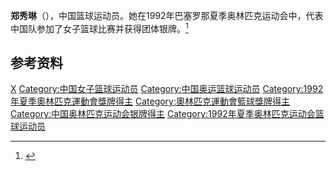 {{Infobox sportsperson
| name           = 郑秀琳
|show-medals=yes
|medaltemplates={{MedalSport | 女子[[篮球|篮球]]}}
{{MedalCountry | {{CHN}} }}
{{MedalCompetition|[[奥林匹克运动会|奥林匹克运动会]]}}
{{MedalSilver | [[1992年夏季奥林匹克运动会|1992年 巴塞罗那]] |[[1992年夏季奥林匹克运动会篮球比赛|女子篮球]]}}
}}

'''郑秀琳'''（{{bd|1966年||}}），中国篮球运动员。她在1992年巴塞罗那夏季奥林匹克运动会中，代表中国队参加了女子篮球比赛并获得团体银牌。<ref name=sref>{{cite journal|url=http://www.cnki.com.cn/Article/CJFDTotal-LQLQ199507002.htm|title=篮球,我的最爱——记辽宁女篮名将郑秀琳|accessdate=2017-03-11|journal=篮球|year=1995|issue=7|author=孙桦|archive-date=2017-03-12|archive-url=https://web.archive.org/web/20170312055441/http://www.cnki.com.cn/Article/CJFDTotal-LQLQ199507002.htm|dead-url=no}}</ref>

==参考资料==
{{Reflist}}

{{1990年女篮世锦赛中国队阵容}}
{{1992年夏季奥运会中国女子篮球阵容}}

{{Authority control}}
{{DEFAULTSORT:Zheng Xiulin}}
[[Category:郑姓|X]]
[[Category:中国女子篮球运动员|Category:中国女子篮球运动员]]
[[Category:中国奥运篮球运动员|Category:中国奥运篮球运动员]]
[[Category:1992年夏季奧林匹克運動會獎牌得主|Category:1992年夏季奧林匹克運動會獎牌得主]]
[[Category:奧林匹克運動會籃球獎牌得主|Category:奧林匹克運動會籃球獎牌得主]]
[[Category:中国奥林匹克运动会银牌得主|Category:中国奥林匹克运动会银牌得主]]
[[Category:1992年夏季奥林匹克运动会篮球运动员|Category:1992年夏季奥林匹克运动会篮球运动员]]